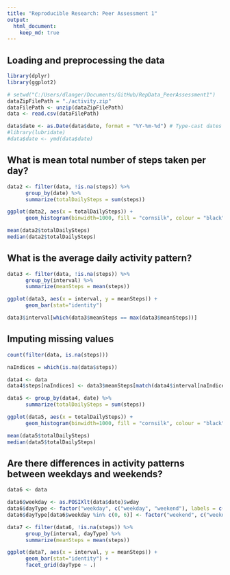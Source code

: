 ```yaml
---
title: "Reproducible Research: Peer Assessment 1"
output: 
  html_document:
    keep_md: true
---
```


## Loading and preprocessing the data


```r
library(dplyr)
library(ggplot2)

# setwd("C:/Users/dlanger/Documents/GitHub/RepData_PeerAssessment1")
dataZipFilePath = "./activity.zip"
dataFilePath <- unzip(dataZipFilePath)
data <- read.csv(dataFilePath)

data$date <- as.Date(data$date, format = "%Y-%m-%d") # Type-cast dates to data type "Date".
#library(lubridate)
#data$date <- ymd(data$date)
```

## What is mean total number of steps taken per day?

```r
data2 <- filter(data, !is.na(steps)) %>%
      group_by(date) %>%
      summarize(totalDailySteps = sum(steps))

ggplot(data2, aes(x = totalDailySteps)) + 
      geom_histogram(binwidth=1000, fill = "cornsilk", colour = "black")

mean(data2$totalDailySteps)
median(data2$totalDailySteps)
```

## What is the average daily activity pattern?

```r
data3 <- filter(data, !is.na(steps)) %>%
      group_by(interval) %>%
      summarize(meanSteps = mean(steps))

ggplot(data3, aes(x = interval, y = meanSteps)) + 
      geom_bar(stat="identity")

data3$interval[which(data3$meanSteps == max(data3$meanSteps))]
```

## Imputing missing values

```r
count(filter(data, is.na(steps)))

naIndices = which(is.na(data$steps))

data4 <- data
data4$steps[naIndices] <- data3$meanSteps[match(data4$interval[naIndices], data3$interval)]

data5 <- group_by(data4, date) %>%
      summarize(totalDailySteps = sum(steps))

ggplot(data5, aes(x = totalDailySteps)) + 
      geom_histogram(binwidth=1000, fill = "cornsilk", colour = "black")

mean(data5$totalDailySteps)
median(data5$totalDailySteps)
```

## Are there differences in activity patterns between weekdays and weekends?

```r
data6 <- data

data6$weekday <- as.POSIXlt(data$date)$wday
data6$dayType <- factor("weekday", c("weekday", "weekend"), labels = c("weekday", "weekend"))
data6$dayType[data6$weekday %in% c(0, 6)] <- factor("weekend", c("weekday", "weekend"), labels = c("weekday", "weekend"))

data7 <- filter(data6, !is.na(steps)) %>%
      group_by(interval, dayType) %>%
      summarize(meanSteps = mean(steps))

ggplot(data7, aes(x = interval, y = meanSteps)) + 
      geom_bar(stat="identity") +
      facet_grid(dayType ~ .)

```
